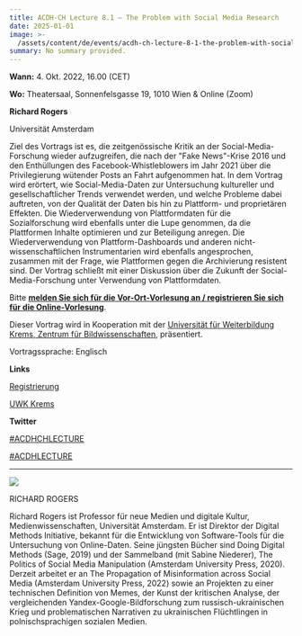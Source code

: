 ```yaml
---
title: ACDH-CH Lecture 8.1 – The Problem with Social Media Research
date: 2025-01-01
image: >-
  /assets/content/de/events/acdh-ch-lecture-8-1-the-problem-with-social-media-research-2/image.jpg
summary: No summary provided.
---
```


**Wann:** 4. Okt. 2022, 16.00 (CET)

**Wo:** Theatersaal, Sonnenfelsgasse 19, 1010 Wien & Online (Zoom)

**Richard Rogers**

Universität Amsterdam

Ziel des Vortrags ist es, die zeitgenössische Kritik an der Social-Media-Forschung wieder aufzugreifen, die nach der "Fake News"-Krise 2016 und den Enthüllungen des Facebook-Whistleblowers im Jahr 2021 über die Privilegierung wütender Posts an Fahrt aufgenommen hat. In dem Vortrag wird erörtert, wie Social-Media-Daten zur Untersuchung kultureller und gesellschaftlicher Trends verwendet werden, und welche Probleme dabei auftreten, von der Qualität der Daten bis hin zu Plattform- und proprietären Effekten. Die Wiederverwendung von Plattformdaten für die Sozialforschung wird ebenfalls unter die Lupe genommen, da die Plattformen Inhalte optimieren und zur Beteiligung anregen. Die Wiederverwendung von Plattform-Dashboards und anderen nicht-wissenschaftlichen Instrumentarien wird ebenfalls angesprochen, zusammen mit der Frage, wie Plattformen gegen die Archivierung resistent sind. Der Vortrag schließt mit einer Diskussion über die Zukunft der Social-Media-Forschung unter Verwendung von Plattformdaten.

Bitte [**melden Sie sich für die Vor-Ort-Vorlesung an / registrieren Sie sich für die Online-Vorlesung**](https://www.oeaw.ac.at/acdh/events/registration/acdh-ch-lecture-81).

Dieser Vortrag wird in Kooperation mit der [Universität für Weiterbildung Krems, Zentrum für Bildwissenschaften](https://www.donau-uni.ac.at/de/universitaet/fakultaeten/bildung-kunst-architektur/departments/kunst-kulturwissenschaften/zentren/bildwissenschaften.html), präsentiert.

Vortragssprache: Englisch

**Links**

[Registrierung](https://www.oeaw.ac.at/acdh/events/registration/acdh-ch-lecture-81)

[UWK Krems](https://www.donau-uni.ac.at/de/universitaet/fakultaeten/bildung-kunst-architektur/departments/kunst-kulturwissenschaften/zentren/bildwissenschaften.html)

**Twitter**

[#ACDHCHLECTURE](https://twitter.com/search?q=%23ACDHCHLecture\&src=typed_query)

[#ACDHLECTURE](https://twitter.com/search?q=%23ACDHLecture\&src=typd)

***

![](/assets/content/de/events/acdh-ch-lecture-8-1-the-problem-with-social-media-research-2/rogers_portrait.jpeg)

RICHARD ROGERS

Richard Rogers ist Professor für neue Medien und digitale Kultur, Medienwissenschaften, Universität Amsterdam. Er ist Direktor der Digital Methods Initiative, bekannt für die Entwicklung von Software-Tools für die Untersuchung von Online-Daten. Seine jüngsten Bücher sind Doing Digital Methods (Sage, 2019) und der Sammelband (mit Sabine Niederer), The Politics of Social Media Manipulation (Amsterdam University Press, 2020). Derzeit arbeitet er an The Propagation of Misinformation across Social Media (Amsterdam University Press, 2022) sowie an Projekten zu einer technischen Definition von Memes, der Kunst der kritischen Analyse, der vergleichenden Yandex-Google-Bildforschung zum russisch-ukrainischen Krieg und problematischen Narrativen zu ukrainischen Flüchtlingen in polnischsprachigen sozialen Medien.
